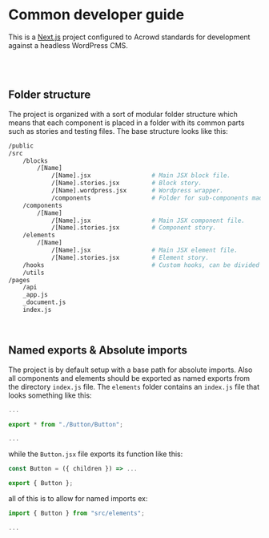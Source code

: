 
<Meta title="Development" />

# Common developer guide

This is a [Next.js](https://nextjs.org/) project configured to Acrowd standards for development against a headless WordPress CMS.

<br />
<br />

## Folder structure
The project is organized with a sort of modular folder structure which means that each component is placed in a folder with its common parts such as stories and testing files. The base structure looks like this:

```bash
/public
/src
    /blocks
        /[Name]
            /[Name].jsx                 # Main JSX block file.
            /[Name].stories.jsx         # Block story.
            /[Name].wordpress.jsx       # Wordpress wrapper.
            /components                 # Folder for sub-components made just for this block.
    /components
        /[Name]
            /[Name].jsx                 # Main JSX component file.
            /[Name].stories.jsx         # Component story.
    /elements
        /[Name]
            /[Name].jsx                 # Main JSX element file.
            /[Name].stories.jsx         # Element story.
    /hooks                              # Custom hooks, can be divided into sub-folders.
    /utils
/pages
    /api
    _app.js
    _document.js
    index.js
```

<br />

## Named exports & Absolute imports
The project is by default setup with a base path for absolute imports. Also all components and elements should be exported as named exports from the directory `index.js` file. The `elements` folder contains an `index.js` file that looks something like this:
```javascript
...

export * from "./Button/Button";

...
```
while the `Button.jsx` file exports its function like this:
```javascript
const Button = ({ children }) => ...

export { Button };
```
all of this is to allow for named imports ex:
```javascript
import { Button } from "src/elements";

...
```

<br />